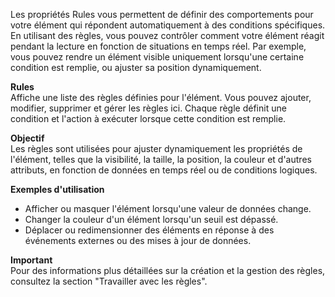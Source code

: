 Les propriétés Rules vous permettent de définir des comportements pour votre élément qui répondent automatiquement à des conditions spécifiques. En utilisant des règles, vous pouvez contrôler comment votre élément réagit pendant la lecture en fonction de situations en temps réel. Par exemple, vous pouvez rendre un élément visible uniquement lorsqu'une certaine condition est remplie, ou ajuster sa position dynamiquement.

**Rules**\
Affiche une liste des règles définies pour l'élément. Vous pouvez ajouter, modifier, supprimer et gérer les règles ici. Chaque règle définit une condition et l'action à exécuter lorsque cette condition est remplie.

**Objectif**\
Les règles sont utilisées pour ajuster dynamiquement les propriétés de l'élément, telles que la visibilité, la taille, la position, la couleur et d'autres attributs, en fonction de données en temps réel ou de conditions logiques.

**Exemples d'utilisation**

* Afficher ou masquer l'élément lorsqu'une valeur de données change.
* Changer la couleur d'un élément lorsqu'un seuil est dépassé.
* Déplacer ou redimensionner des éléments en réponse à des événements externes ou des mises à jour de données.

**Important**\
Pour des informations plus détaillées sur la création et la gestion des règles, consultez la section "Travailler avec les règles".
